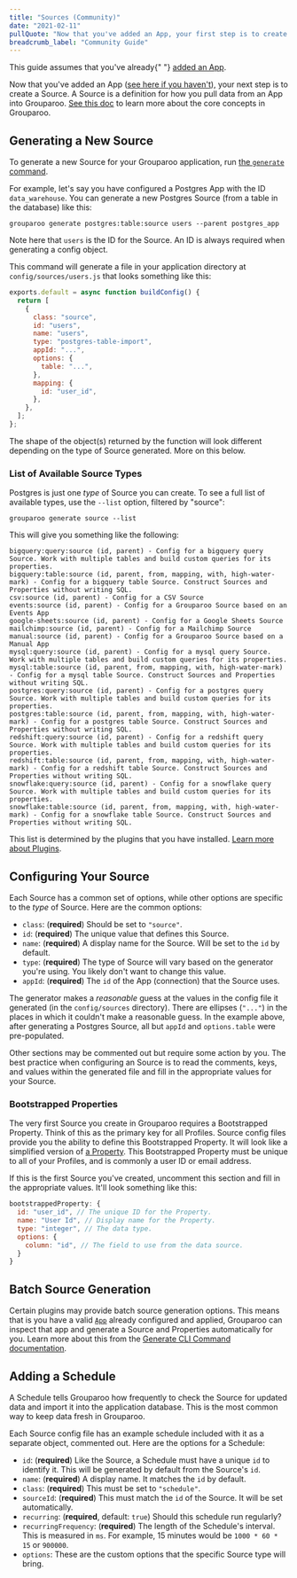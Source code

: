 ```yaml
---
title: "Sources (Community)"
date: "2021-02-11"
pullQuote: "Now that you've added an App, your first step is to create a Source. A Source is a definition for how you pull data from an App into Grouparoo."
breadcrumb_label: "Community Guide"
---
```


<ConfigToggle edition="community" section="sources" />

<Alert variant="warning">
  This guide assumes that you've already{" "}
  <a href="/docs/config/apps/community">added an App</a>.
</Alert>

Now that you've added an App ([see here if you haven't](/docs/config/apps/community)), your next step is to create a Source. A Source is a definition for how you pull data from an App into Grouparoo. [See this doc](/docs/getting-started/product-concepts) to learn more about the core concepts in Grouparoo.

## Generating a New Source

To generate a new Source for your Grouparoo application, run [the `generate` command](/docs/cli/config#generate).

For example, let's say you have configured a Postgres App with the ID `data_warehouse`. You can generate a new Postgres Source (from a table in the database) like this:

    grouparoo generate postgres:table:source users --parent postgres_app

Note here that `users` is the ID for the Source. An ID is always required when generating a config object.

This command will generate a file in your application directory at `config/sources/users.js` that looks something like this:

```js
exports.default = async function buildConfig() {
  return [
    {
      class: "source",
      id: "users",
      name: "users",
      type: "postgres-table-import",
      appId: "...",
      options: {
        table: "...",
      },
      mapping: {
        id: "user_id",
      },
    },
  ];
};
```

The shape of the object(s) returned by the function will look different depending on the type of Source generated. More on this below.

### List of Available Source Types

Postgres is just one _type_ of Source you can create. To see a full list of available types, use the `--list` option, filtered by "source":

    grouparoo generate source --list

This will give you something like the following:

    bigquery:query:source (id, parent) - Config for a bigquery query Source. Work with multiple tables and build custom queries for its properties.
    bigquery:table:source (id, parent, from, mapping, with, high-water-mark) - Config for a bigquery table Source. Construct Sources and Properties without writing SQL.
    csv:source (id, parent) - Config for a CSV Source
    events:source (id, parent) - Config for a Grouparoo Source based on an Events App
    google-sheets:source (id, parent) - Config for a Google Sheets Source
    mailchimp:source (id, parent) - Config for a Mailchimp Source
    manual:source (id, parent) - Config for a Grouparoo Source based on a Manual App
    mysql:query:source (id, parent) - Config for a mysql query Source. Work with multiple tables and build custom queries for its properties.
    mysql:table:source (id, parent, from, mapping, with, high-water-mark) - Config for a mysql table Source. Construct Sources and Properties without writing SQL.
    postgres:query:source (id, parent) - Config for a postgres query Source. Work with multiple tables and build custom queries for its properties.
    postgres:table:source (id, parent, from, mapping, with, high-water-mark) - Config for a postgres table Source. Construct Sources and Properties without writing SQL.
    redshift:query:source (id, parent) - Config for a redshift query Source. Work with multiple tables and build custom queries for its properties.
    redshift:table:source (id, parent, from, mapping, with, high-water-mark) - Config for a redshift table Source. Construct Sources and Properties without writing SQL.
    snowflake:query:source (id, parent) - Config for a snowflake query Source. Work with multiple tables and build custom queries for its properties.
    snowflake:table:source (id, parent, from, mapping, with, high-water-mark) - Config for a snowflake table Source. Construct Sources and Properties without writing SQL.

This list is determined by the plugins that you have installed. [Learn more about Plugins](/docs/plugins).

## Configuring Your Source

Each Source has a common set of options, while other options are specific to the _type_ of Source. Here are the common options:

- `class`: (**required**) Should be set to `"source"`.
- `id`: (**required**) The unique value that defines this Source.
- `name`: (**required**) A display name for the Source. Will be set to the `id` by default.
- `type`: (**required**) The type of Source will vary based on the generator you're using. You likely don't want to change this value.
- `appId`: (**required**) The `id` of the App (connection) that the Source uses.

The generator makes a _reasonable_ guess at the values in the config file it generated (in the `config/sources` directory). There are ellipses (`"..."`) in the places in which it couldn't make a reasonable guess. In the example above, after generating a Postgres Source, all but `appId` and `options.table` were pre-populated.

Other sections may be commented out but require some action by you. The best practice when configuring an Source is to read the comments, keys, and values within the generated file and fill in the appropriate values for your Source.

### Bootstrapped Properties

The very first Source you create in Grouparoo requires a Bootstrapped Property. Think of this as the primary key for all Profiles. Source config files provide you the ability to define this Bootstrapped Property. It will look like a simplified version of [a Property](/docs/config/properties/community). This Bootstrapped Property must be unique to all of your Profiles, and is commonly a user ID or email address.

If this is the first Source you've created, uncomment this section and fill in the appropriate values. It'll look something like this:

```js
bootstrappedProperty: {
  id: "user_id", // The unique ID for the Property.
  name: "User Id", // Display name for the Property.
  type: "integer", // The data type.
  options: {
    column: "id", // The field to use from the data source.
  }
}
```

## Batch Source Generation

Certain plugins may provide batch source generation options. This means that is you have a valid [`App`](/docs/config/apps/community) already configured and applied, Grouparoo can inspect that app and generate a Source and Properties automatically for you. Learn more about this from the [Generate CLI Command documentation](/docs/cli/config#batch-generation).

## Adding a Schedule

A Schedule tells Grouparoo how frequently to check the Source for updated data and import it into the application database. This is the most common way to keep data fresh in Grouparoo.

Each Source config file has an example schedule included with it as a separate object, commented out. Here are the options for a Schedule:

- `id`: (**required**) Like the Source, a Schedule must have a unique `id` to identify it. This will be generated by default from the Source's `id`.
- `name`: (**required**) A display name. It matches the `id` by default.
- `class`: (**required**) This must be set to `"schedule"`.
- `sourceId`: (**required**) This must match the `id` of the Source. It will be set automatically.
- `recurring`: (**required**, default: `true`) Should this schedule run regularly?
- `recurringFrequency`: (**required**) The length of the Schedule's interval. This is measured in `ms`. For example, 15 minutes would be `1000 * 60 * 15` or `900000`.
- `options`: These are the custom options that the specific Source type will bring.

<ValidateAndApplyConfig />
